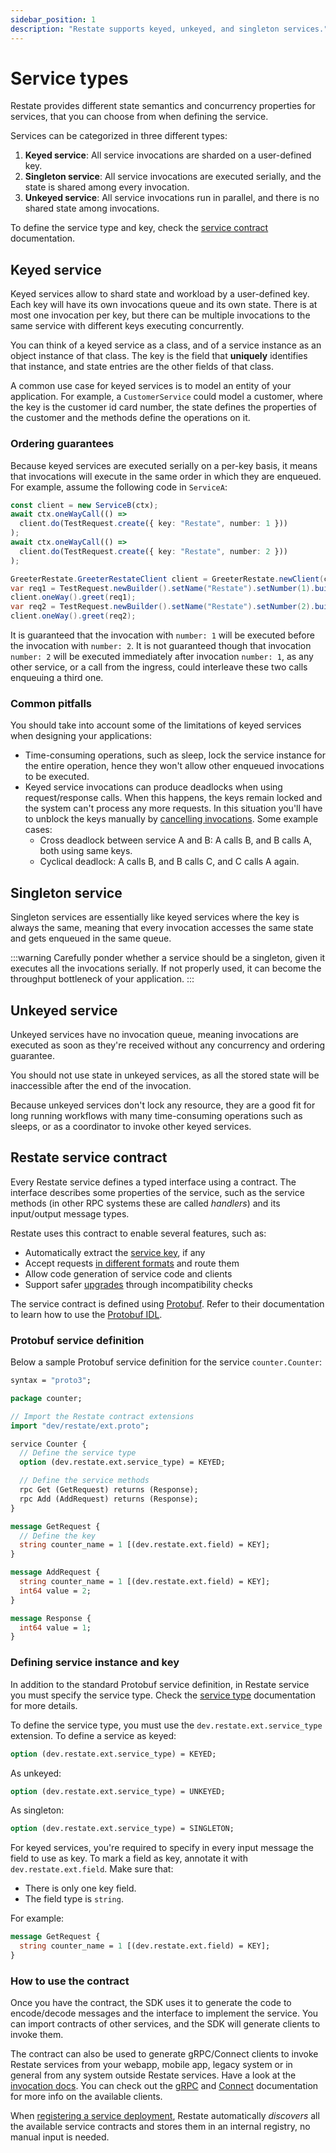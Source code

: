 ```yaml
---
sidebar_position: 1
description: "Restate supports keyed, unkeyed, and singleton services."
---
```



# Service types

Restate provides different state semantics and concurrency properties for services, that you can choose from when defining the service.

Services can be categorized in three different types:

1. **Keyed service**: All service invocations are sharded on a user-defined key.
2. **Singleton service**: All service invocations are executed serially, and the state is shared among every invocation.
3. **Unkeyed service**: All service invocations run in parallel, and there is no shared state among invocations.

To define the service type and key, check the [service contract](/services/service_type#restate-service-contract) documentation.

## Keyed service

Keyed services allow to shard state and workload by a user-defined key. Each key will have its own invocations queue and its own state. There is at most one invocation per key, but there can be multiple invocations to the same service with different keys executing concurrently.

You can think of a keyed service as a class, and of a service instance as an object instance of that class. The key is the field that **uniquely** identifies that instance, and state entries are the other fields of that class.

A common use case for keyed services is to model an entity of your application. For example, a `CustomerService` could model a customer, where the key is the customer id card number, the state defines the properties of the customer and the methods define the operations on it. 

### Ordering guarantees

Because keyed services are executed serially on a per-key basis, it means that invocations will execute in the same order in which they are enqueued. For example, assume the following code in `ServiceA`:

<Tabs groupId="sdk" queryString>
<TabItem value="ts" label="TypeScript">

```typescript
const client = new ServiceB(ctx);
await ctx.oneWayCall(() =>
  client.do(TestRequest.create({ key: "Restate", number: 1 }))
);
await ctx.oneWayCall(() =>
  client.do(TestRequest.create({ key: "Restate", number: 2 }))
);
```

</TabItem>
<TabItem value="java" label="Java">

```java
GreeterRestate.GreeterRestateClient client = GreeterRestate.newClient(ctx);
var req1 = TestRequest.newBuilder().setName("Restate").setNumber(1).build();
client.oneWay().greet(req1);
var req2 = TestRequest.newBuilder().setName("Restate").setNumber(2).build();
client.oneWay().greet(req2);
```

</TabItem>
</Tabs>

It is guaranteed that the invocation with `number: 1` will be executed before the invocation with `number: 2`. It is not guaranteed though that invocation `number: 2` will be executed immediately after invocation `number: 1`, as any other service, or a call from the ingress, could interleave these two calls enqueuing a third one.

### Common pitfalls

You should take into account some of the limitations of keyed services when designing your applications:

* Time-consuming operations, such as sleep, lock the service instance for the entire operation, hence they won't allow other enqueued invocations to be executed.
* Keyed service invocations can produce deadlocks when using request/response calls. When this happens, the keys remain locked and the system can't process any more requests. In this situation you'll have to unblock the keys manually by [cancelling invocations](/services/invocation#cancel-an-invocation). Some example cases:
  * Cross deadlock between service A and B: A calls B, and B calls A, both using same keys.
  * Cyclical deadlock: A calls B, and B calls C, and C calls A again.

## Singleton service

Singleton services are essentially like keyed services where the key is always the same, meaning that every invocation accesses the same state and gets enqueued in the same queue.

:::warning
Carefully ponder whether a service should be a singleton, given it executes all the invocations serially. If not properly used, it can become the throughput bottleneck of your application.
:::

## Unkeyed service

Unkeyed services have no invocation queue, meaning invocations are executed as soon as they're received without any concurrency and ordering guarantee.

You should not use state in unkeyed services, as all the stored state will be inaccessible after the end of the invocation.

Because unkeyed services don't lock any resource, they are a good fit for long running workflows with many time-consuming operations such as sleeps, or as a coordinator to invoke other keyed services.

## Restate service contract

Every Restate service defines a typed interface using a contract. The interface describes some properties of the service, such as the service methods (in other RPC systems these are called _handlers_) and its input/output message types.

Restate uses this contract to enable several features, such as:

* Automatically extract the [service key](#defining-service-instance-and-key), if any
* Accept requests [in different formats](invocation) and route them
* Allow code generation of service code and clients
* Support safer [upgrades](upgrades-removal) through incompatibility checks

The service contract is defined using [Protobuf](https://protobuf.dev/programming-guides/proto3/#services). Refer to their documentation to learn how to use the [Protobuf IDL](https://protobuf.dev/programming-guides/proto3).

### Protobuf service definition

Below a sample Protobuf service definition for the service `counter.Counter`:

```protobuf
syntax = "proto3";

package counter;

// Import the Restate contract extensions
import "dev/restate/ext.proto";

service Counter {
  // Define the service type
  option (dev.restate.ext.service_type) = KEYED;

  // Define the service methods
  rpc Get (GetRequest) returns (Response);
  rpc Add (AddRequest) returns (Response);
}

message GetRequest {
  // Define the key
  string counter_name = 1 [(dev.restate.ext.field) = KEY];
}

message AddRequest {
  string counter_name = 1 [(dev.restate.ext.field) = KEY];
  int64 value = 2;
}

message Response {
  int64 value = 1;
}
```

### Defining service instance and key

In addition to the standard Protobuf service definition, in Restate service you must specify the service type. Check the [service type](/services/service_type) documentation for more details.

To define the service type, you must use the `dev.restate.ext.service_type` extension. To define a service as keyed:

```protobuf
option (dev.restate.ext.service_type) = KEYED;
```

As unkeyed:

```protobuf
option (dev.restate.ext.service_type) = UNKEYED;
```

As singleton:

```protobuf
option (dev.restate.ext.service_type) = SINGLETON;
```

For keyed services, you're required to specify in every input message the field to use as key. To mark a field as key, annotate it with `dev.restate.ext.field`. Make sure that:

* There is only one key field.
* The field type is `string`.

For example:

```protobuf
message GetRequest {
  string counter_name = 1 [(dev.restate.ext.field) = KEY];
}
```

### How to use the contract

Once you have the contract, the SDK uses it to generate the code to encode/decode messages and the interface to implement the service. You can import contracts of other services, and the SDK will generate clients to invoke them.

The contract can also be used to generate gRPC/Connect clients to invoke Restate services from your webapp, mobile app, legacy system or in general from any system outside Restate services. Have a look at the [invocation docs](/services/invocation). You can check out the [gRPC](https://grpc.io/docs/languages/) and [Connect](https://connect.build/docs/introduction) documentation for more info on the available clients.

When [registering a service deployment](/services/registration), Restate automatically _discovers_ all the available service contracts and stores them in an internal registry, no manual input is needed.
